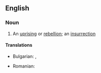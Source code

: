 ==English==

===Noun===
{{en-noun}}

# An [[uprising]] or [[rebellion]]; an [[insurrection]]

====Translations====
{{trans-top|An [[uprising]]}}
* Bulgarian: {{t+|bg|бунт|m}}, {{t+|bg|метеж|m}}
{{trans-mid}}
* Romanian: {{t+|ro|insurgență|f}}
{{trans-bottom}}